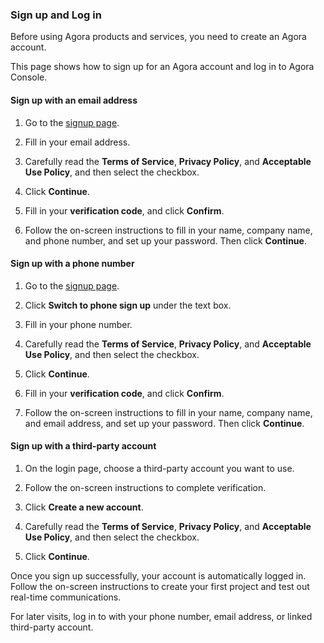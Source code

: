 
### Sign up and Log in

Before using Agora products and services, you need to create an Agora account.

This page shows how to sign up for an Agora account and log in to Agora Console.

#### Sign up with an email address

1.  Go to the [signup page](https://sso.agora.io/en/signup).

2.  Fill in your email address.

3.  Carefully read the **Terms of Service**, **Privacy Policy**, and **Acceptable Use Policy**, and then select the checkbox.

4.  Click **Continue**.

5.  Fill in your **verification code**, and click **Confirm**.

6.  Follow the on-screen instructions to fill in your name, company name, and phone number, and set up your password. Then click **Continue**.

#### Sign up with a phone number

1.  Go to the [signup page](https://sso.agora.io/en/signup).

2.  Click **Switch to phone sign up** under the text box.

3.  Fill in your phone number.

4.  Carefully read the **Terms of Service**, **Privacy Policy**, and **Acceptable Use Policy**, and then select the checkbox.

5.  Click **Continue**.

6.  Fill in your **verification code**, and click **Confirm**.

7.  Follow the on-screen instructions to fill in your name, company name, and email address, and set up your password. Then click **Continue**.

#### Sign up with a third-party account

1.  On the <Link to="{{Global.AGORA_CONSOLE_URL}}"><Vg k="CONSOLE" /></Link> login page, choose a third-party account you want to use.

2.  Follow the on-screen instructions to complete verification.

3.  Click **Create a new account**.

4.  Carefully read the **Terms of Service**, **Privacy Policy**, and **Acceptable Use Policy**, and then select the checkbox.

5.  Click **Continue**.

Once you sign up successfully, your account is automatically logged in. Follow the on-screen instructions to create your first project and test out real-time communications.

For later visits, log in to <Link to="{{Global.AGORA_CONSOLE_URL}}"><Vg k="CONSOLE" /></Link> with your phone number, email address, or linked third-party account.


